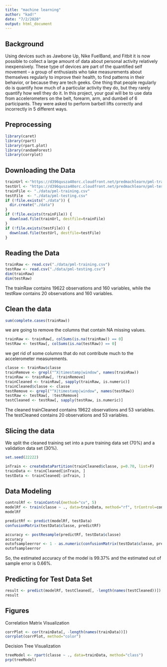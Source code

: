 ```yaml
---
title: "machine learning"
author: "kad!"
date: "7/2/2020"
output: html_document
---
```


## Background
Using devices such as Jawbone Up, Nike FuelBand, and Fitbit it is now possible to collect a large amount of data about personal activity relatively inexpensively. These type of devices are part of the quantified self movement – a group of enthusiasts who take measurements about themselves regularly to improve their health, to find patterns in their behavior, or because they are tech geeks. One thing that people regularly do is quantify how much of a particular activity they do, but they rarely quantify how well they do it. In this project, your goal will be to use data from accelerometers on the belt, forearm, arm, and dumbell of 6 participants. They were asked to perform barbell lifts correctly and incorrectly in 5 different ways.

## Preprocessing

```r
library(caret)
library(rpart)
library(rpart.plot)
library(randomForest)
library(corrplot)
```

## Downloading the Data

```r
trainUrl <-"https://d396qusza40orc.cloudfront.net/predmachlearn/pml-training.csv"
testUrl <- "https://d396qusza40orc.cloudfront.net/predmachlearn/pml-testing.csv"
trainFile <- "./data/pml-training.csv"
testFile  <- "./data/pml-testing.csv"
if (!file.exists("./data")) {
  dir.create("./data")
}
if (!file.exists(trainFile)) {
  download.file(trainUrl, destfile=trainFile)
}
if (!file.exists(testFile)) {
  download.file(testUrl, destfile=testFile)
}
```  

## Reading the Data
 
```r
trainRaw <- read.csv("./data/pml-training.csv")
testRaw <- read.csv("./data/pml-testing.csv")
dim(trainRaw)
dim(testRaw)
```
The trainRaw contains 19622 observations and 160 variables, while the testRaw contains 20 observations and 160 variables.

## Clean the data

```r
sum(complete.cases(trainRaw))
```

we are going to remove the columns that contain NA missing values.

```r
trainRaw <- trainRaw[, colSums(is.na(trainRaw)) == 0] 
testRaw <- testRaw[, colSums(is.na(testRaw)) == 0] 
```  

we get rid of some columns that do not contribute much to the accelerometer 
measurements.

```r
classe <- trainRaw$classe
trainRemove <- grepl("^X|timestamp|window", names(trainRaw))
trainRaw <- trainRaw[, !trainRemove]
trainCleaned <- trainRaw[, sapply(trainRaw, is.numeric)]
trainCleaned$classe <- classe
testRemove <- grepl("^X|timestamp|window", names(testRaw))
testRaw <- testRaw[, !testRemove]
testCleaned <- testRaw[, sapply(testRaw, is.numeric)]
```

The cleaned trainCleaned contains 19622 observations and 53 variables. The testCleaned contains 20 observations and 53 variables.

## Slicing the data

We split the cleaned training set into a pure training data set (70%) and a validation data set (30%).

```r

set.seed(22222) 

inTrain <- createDataPartition(trainCleaned$classe, p=0.70, list=F)
trainData <- trainCleaned[inTrain, ]
testData <- trainCleaned[-inTrain, ]
```

## Data Modeling
  
```r
controlRf <- trainControl(method="cv", 5)
modelRf <- train(classe ~ ., data=trainData, method="rf", trControl=controlRf, ntree=250)
modelRf
```
  
```r
predictRf <- predict(modelRf, testData)
confusionMatrix(testData$classe, predictRf)
```

```r
accuracy <- postResample(predictRf, testData$classe)
accuracy
outofsampleerror <- 1 - as.numeric(confusionMatrix(testData$classe, predictRf)$overall[1])
outofsampleerror
```
So, the estimated accuracy of the model is 99.37% and the estimated out of sample error is 0.66%.

## Predicting for Test Data Set
  
```r
result <- predict(modelRf, testCleaned[, -length(names(testCleaned))])
result
```  

## Figures

Correlation Matrix Visualization  

```r
corrPlot <- cor(trainData[, -length(names(trainData))])
corrplot(corrPlot, method="color")
```

Decision Tree Visualization

```r
treeModel <- rpart(classe ~ ., data=trainData, method="class")
prp(treeModel)
```
